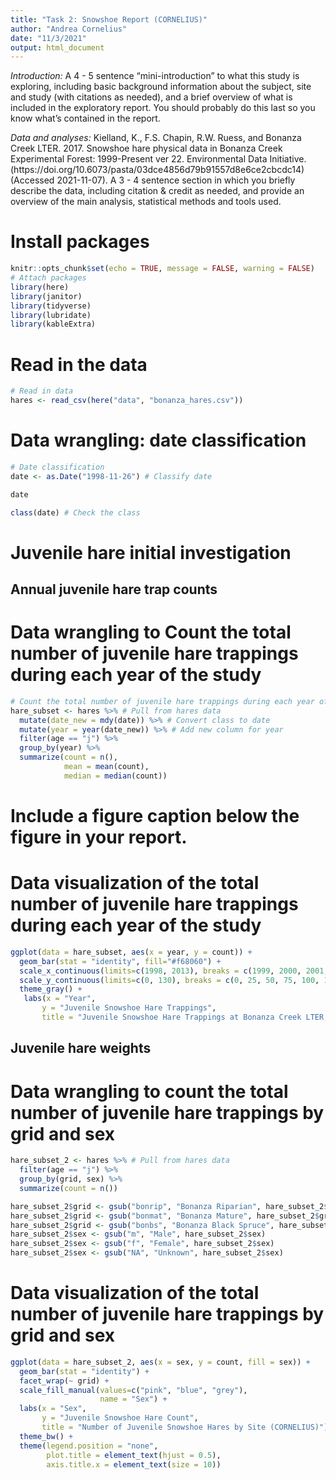 ```yaml
---
title: "Task 2: Snowshoe Report (CORNELIUS)"
author: "Andrea Cornelius"
date: "11/3/2021"
output: html_document
---
```

*Introduction:* A 4 - 5 sentence "mini-introduction" to what this study is exploring, including basic background information about the subject, site and study (with citations as needed), and a brief overview of what is included in the exploratory report. You should probably do this last so you know what’s contained in the report.

*Data and analyses:* Kielland, K., F.S. Chapin, R.W. Ruess, and Bonanza Creek LTER. 2017. Snowshoe hare physical data in Bonanza Creek Experimental Forest: 1999-Present ver 22. Environmental Data Initiative. (https://doi.org/10.6073/pasta/03dce4856d79b91557d8e6ce2cbcdc14) (Accessed 2021-11-07).
A 3 - 4 sentence section in which you briefly describe the data, including citation & credit as needed, and provide an overview of the main analysis, statistical methods and tools used.

# Install packages
```r
knitr::opts_chunk$set(echo = TRUE, message = FALSE, warning = FALSE)
# Attach packages
library(here)
library(janitor)
library(tidyverse)
library(lubridate)
library(kableExtra)
```

# Read in the data
```r
# Read in data
hares <- read_csv(here("data", "bonanza_hares.csv"))
```
# Data wrangling: date classification
```r
# Date classification
date <- as.Date("1998-11-26") # Classify date

date

class(date) # Check the class
```

# Juvenile hare initial investigation

## Annual juvenile hare trap counts
 
# Data wrangling to Count the total number of juvenile hare trappings during each year of the study
```r
# Count the total number of juvenile hare trappings during each year of the study
hare_subset <- hares %>% # Pull from hares data
  mutate(date_new = mdy(date)) %>% # Convert class to date
  mutate(year = year(date_new)) %>% # Add new column for year
  filter(age == "j") %>%
  group_by(year) %>%
  summarize(count = n(),
            mean = mean(count),
            median = median(count))
```

# Include a figure caption below the figure in your report. 

# Data visualization of the total number of juvenile hare trappings during each year of the study
```r
ggplot(data = hare_subset, aes(x = year, y = count)) +
  geom_bar(stat = "identity", fill="#f68060") +
  scale_x_continuous(limits=c(1998, 2013), breaks = c(1999, 2000, 2001, 2002, 2003, 2004, 2005, 2006, 2007, 2008, 2009, 2010, 2011, 2012)) +
  scale_y_continuous(limits=c(0, 130), breaks = c(0, 25, 50, 75, 100, 125)) +
  theme_gray() +
   labs(x = "Year",
       y = "Juvenile Snowshoe Hare Trappings", 
       title = "Juvenile Snowshoe Hare Trappings at Bonanza Creek LTER, 1999-2012 (CORNELIUS)")
```

## Juvenile hare weights

# Data wrangling to count the total number of juvenile hare trappings by grid and sex
```r
hare_subset_2 <- hares %>% # Pull from hares data
  filter(age == "j") %>%
  group_by(grid, sex) %>%
  summarize(count = n())

hare_subset_2$grid <- gsub("bonrip", "Bonanza Riparian", hare_subset_2$grid) 
hare_subset_2$grid <- gsub("bonmat", "Bonanza Mature", hare_subset_2$grid)
hare_subset_2$grid <- gsub("bonbs", "Bonanza Black Spruce", hare_subset_2$grid)
hare_subset_2$sex <- gsub("m", "Male", hare_subset_2$sex)
hare_subset_2$sex <- gsub("f", "Female", hare_subset_2$sex)
hare_subset_2$sex <- gsub("NA", "Unknown", hare_subset_2$sex)
``` 

# Data visualization of the total number of juvenile hare trappings by grid and sex
```r
ggplot(data = hare_subset_2, aes(x = sex, y = count, fill = sex)) +
  geom_bar(stat = "identity") +
  facet_wrap(~ grid) +
  scale_fill_manual(values=c("pink", "blue", "grey"),
                    name = "Sex") +
  labs(x = "Sex",
       y = "Juvenile Snowshoe Hare Count",
       title = "Number of Juvenile Snowshoe Hares by Site (CORNELIUS)") +
  theme_bw() +
  theme(legend.position = "none",
        plot.title = element_text(hjust = 0.5),
        axis.title.x = element_text(size = 10))
```

